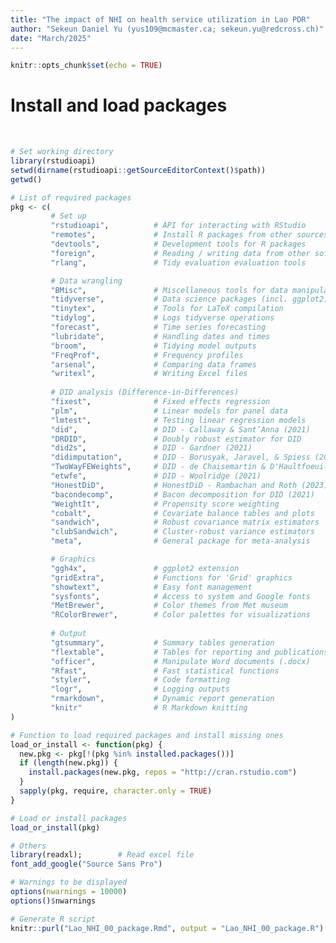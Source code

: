 ```yaml
---
title: "The impact of NHI on health service utilization in Lao PDR"
author: "Sekeun Daniel Yu (yus109@mcmaster.ca; sekeun.yu@redcross.ch)"
date: "March/2025"
---
```


```r

knitr::opts_chunk$set(echo = TRUE)

```

# Install and load packages
<br>
```r

# Set working directory
library(rstudioapi)
setwd(dirname(rstudioapi::getSourceEditorContext()$path))
getwd()

# List of required packages
pkg <- c(
         # Set up
         "rstudioapi",          # API for interacting with RStudio
         "remotes",             # Install R packages from other sources
         "devtools",            # Development tools for R packages
         "foreign",             # Reading / writing data from other software
         "rlang",               # Tidy evaluation evaluation tools

         # Data wrangling
         "BMisc",               # Miscellaneous tools for data manipulation
         "tidyverse",           # Data science packages (incl. ggplot2)
         "tinytex",             # Tools for LaTeX compilation
         "tidylog",             # Logs tidyverse operations
         "forecast",            # Time series forecasting
         "lubridate",           # Handling dates and times
         "broom",               # Tidying model outputs
         "FreqProf",            # Frequency profiles
         "arsenal",             # Comparing data frames
         "writexl",             # Writing Excel files
         
         # DID analysis (Difference-in-Differences)
         "fixest",              # Fixed effects regression
         "plm",                 # Linear models for panel data
         "lmtest",              # Testing linear regression models
         "did",                 # DID - Callaway & Sant’Anna (2021)
         "DRDID",               # Doubly robust estimator for DID
         "did2s",               # DID - Gardner (2021)
         "didimputation",       # DID - Borusyak, Jaravel, & Spiess (2024)
         "TwoWayFEWeights",     # DID - de Chaisemartin & D'Haultfoeuille (2020)
         "etwfe",               # DID - Woolridge (2021)
         "HonestDiD",           # HonestDiD - Rambachan and Roth (2023)
         "bacondecomp",         # Bacon decomposition for DID (2021)
         "WeightIt",            # Propensity score weighting
         "cobalt",              # Covariate balance tables and plots
         "sandwich",            # Robust covariance matrix estimators
         "clubSandwich",        # Cluster-robust variance estimators
         "meta",                # General package for meta-analysis

         # Graphics
         "ggh4x",               # ggplot2 extension
         "gridExtra",           # Functions for 'Grid' graphics
         "showtext",            # Easy font management
         "sysfonts",            # Access to system and Google fonts
         "MetBrewer",           # Color themes from Met museum
         "RColorBrewer",        # Color palettes for visualizations
         
         # Output
         "gtsummary",           # Summary tables generation
         "flextable",           # Tables for reporting and publications
         "officer",             # Manipulate Word documents (.docx)
         "Rfast",               # Fast statistical functions
         "styler",              # Code formatting
         "logr",                # Logging outputs
         "rmarkdown",           # Dynamic report generation
         "knitr"                # R Markdown knitting
)

# Function to load required packages and install missing ones
load_or_install <- function(pkg) {
  new.pkg <- pkg[!(pkg %in% installed.packages())]
  if (length(new.pkg)) {
    install.packages(new.pkg, repos = "http://cran.rstudio.com")
  }
  sapply(pkg, require, character.only = TRUE)
}

# Load or install packages
load_or_install(pkg)

# Others
library(readxl);        # Read excel file
font_add_google("Source Sans Pro")

# Warnings to be displayed
options(nwarnings = 10000)
options()$nwarnings

# Generate R script
knitr::purl("Lao_NHI_00_package.Rmd", output = "Lao_NHI_00_package.R")


```
<br>


